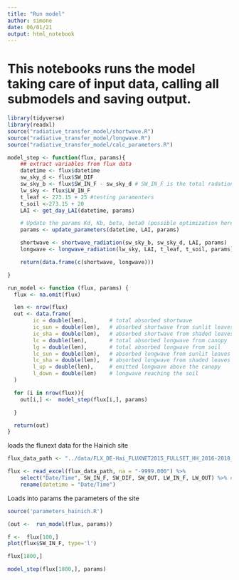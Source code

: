 ```yaml
---
title: "Run model"
author: simone
date: 06/01/21
output: html_notebook
---
```


# This notebooks runs the model taking care of input data, calling all submodels and saving output.


```r
library(tidyverse)
library(readxl)
source("radiative_transfer_model/shortwave.R")
source("radiative_transfer_model/longwave.R")
source("radiative_transfer_model/calc_parameters.R")
```




```r
model_step <- function(flux, params){
    ## extract variables from flux data
    datetime <- flux$datetime
    sw_sky_d <- flux$SW_DIF
    sw_sky_b <- flux$SW_IN_F - sw_sky_d # SW_IN_F is the total radation direct + diffuse
    lw_sky <- flux$LW_IN_F
    t_leaf <- 273.15 + 25 #testing paramenters
    t_soil <-273.15 + 20
    LAI <- get_day_LAI(datetime, params)

    # Update the params Kd, Kb, beta, beta0 (possible optimization here)
    params <- update_parameters(datetime, LAI, params)

    shortwave <- shortwave_radiation(sw_sky_b, sw_sky_d, LAI, params)
    longwave <- longwave_radiation(lw_sky, LAI, t_leaf, t_soil, params)

    return(data.frame(c(shortwave, longwave)))

}
```


```r
run_model <- function (flux, params) {
  flux <- na.omit(flux)

  len <- nrow(flux)
  out <- data.frame(
        ic = double(len),       # total absorbed shortwave
        ic_sun = double(len),   # absorbed shortwave from sunlit leaves
        ic_sha = double(len),   # absorbed shortwave from shaded leaves
        lc = double(len),       # total absorbed longwave from canopy
        lg = double(len),       # total absorbed longwave from soil
        lc_sun = double(len),   # absorbed longwave from sunlit leaves
        lc_sha = double(len),   # absorbed longwave from shaded leaves
        l_up = double(len),     # emitted longwave above the canopy
        l_down = double(len)    # longwave reaching the soil
  )

  for (i in nrow(flux)){
    out[i,] <-  model_step(flux[i,], params)

  }

  return(out)
}
```


loads the flunext data for the Hainich site
```r
flux_data_path <- "../data/FLX_DE-Hai_FLUXNET2015_FULLSET_HH_2016-2018_beta-3_for_class.xlsx"

flux <- read_excel(flux_data_path, na = "-9999.000") %>%
    select("Date/Time", SW_IN_F, SW_DIF, SW_OUT, LW_IN_F, LW_OUT) %>% # Columns interesting for radiative model
    rename(datetime = "Date/Time")
```
Loads into params the parameters of the site
```r
source('parameters_hainich.R')
```
```r
(out <-  run_model(flux, params))
```
```r
f <-  flux[100,]
plot(flux$SW_IN_F, type='l')
```
```r
flux[1800,]
```
```r
model_step(flux[1800,], params)
```
